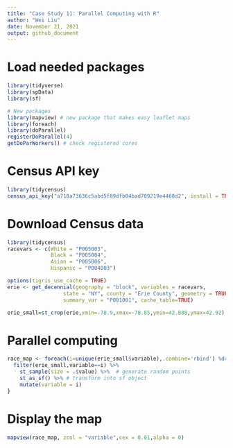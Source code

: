 ```yaml
---
title: "Case Study 11: Parallel Computing with R"
author: "Wei Liu"
date: November 21, 2021
output: github_document
---
```


# Load needed packages

```r
library(tidyverse)
library(spData)
library(sf)

# New packages
library(mapview) # new package that makes easy leaflet maps
library(foreach)
library(doParallel)
registerDoParallel(4)
getDoParWorkers() # check registered cores
```

# Census API key

```r
library(tidycensus)
census_api_key("a718a73636c5abd5f89dfb04bad709219e4468d2", install = TRUE, overwrite = TRUE)
```

# Download Census data

```r
library(tidycensus)
racevars <- c(White = "P005003", 
              Black = "P005004", 
              Asian = "P005006", 
              Hispanic = "P004003")

options(tigris_use_cache = TRUE)
erie <- get_decennial(geography = "block", variables = racevars, 
                  state = "NY", county = "Erie County", geometry = TRUE,
                  summary_var = "P001001", cache_table=TRUE)
```


```r
erie_small=st_crop(erie,xmin=-78.9,xmax=-78.85,ymin=42.888,ymax=42.92)
```

# Parallel computing

```r
race_map <- foreach(i=unique(erie_small$variable),.combine='rbind') %dopar% {
  filter(erie_small,variable==i) %>%
    st_sample(size = .$value) %>%  # generate random points
    st_as_sf() %>% # transform into sf object
    mutate(variable = i)
}
```

# Display the map

```r
mapview(race_map, zcol = "variable",cex = 0.01,alpha = 0)
```